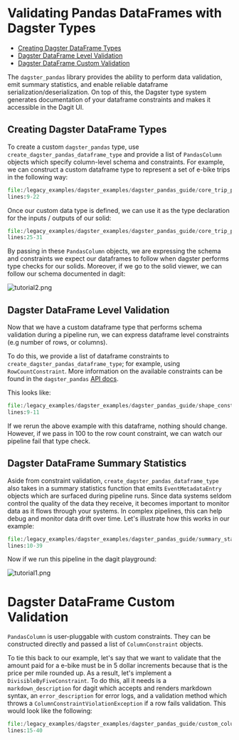 
<DynamicMetaTags
  title="Pandas | Dagster"
  description="Dagster is a system for building modern data applications."
/>

# Validating Pandas DataFrames with Dagster Types

- [Creating Dagster DataFrame Types](/docs/learn/guides/dagster_pandas/dagster_pandas#creating-dagster-dataframe-types)
- [Dagster DataFrame Level Validation](/docs/learn/guides/dagster_pandas/dagster_pandas#dagster-dataframe-level-validation)
- [Dagster DataFrame Custom Validation](/docs/learn/guides/dagster_pandas/dagster_pandas#dagster-dataframe-custom-validation)

The `dagster_pandas` library provides the ability to perform data validation, emit summary
statistics, and enable reliable dataframe serialization/deserialization. On top of this, the Dagster
type system generates documentation of your dataframe constraints and makes it accessible in the
Dagit UI.

## Creating Dagster DataFrame Types

To create a custom `dagster_pandas` type, use `create_dagster_pandas_dataframe_type` and provide a
list of `PandasColumn` objects which specify column-level schema and constraints. For example, we
can construct a custom dataframe type to represent a set of e-bike trips in the following way:

```python literalinclude caption=core_trip_pipeline.py
file:/legacy_examples/dagster_examples/dagster_pandas_guide/core_trip_pipeline.py
lines:9-22
```

Once our custom data type is defined, we can use it as the type declaration for the inputs / outputs
of our solid:

```python literalinclude caption=hello_cereal.py
file:/legacy_examples/dagster_examples/dagster_pandas_guide/core_trip_pipeline.py
lines:25-31
```

By passing in these `PandasColumn` objects, we are expressing the schema and constraints we expect
our dataframes to follow when dagster performs type checks for our solids. Moreover, if we go to the
solid viewer, we can follow our schema documented in dagit:

![tutorial2.png](/assets/images/learn/guides/dagster_pandas/tutorial2.png)

## Dagster DataFrame Level Validation

Now that we have a custom dataframe type that performs schema validation during a pipeline run, we
can express dataframe level constraints (e.g number of rows, or columns).

To do this, we provide a list of dataframe constraints to `create_dagster_pandas_dataframe_type`;
for example, using `RowCountConstraint`. More information on the available constraints can be found
in the `dagster_pandas` [API docs](/docs/apidocs/libraries/dagster_pandas).

This looks like:

```python literalinclude caption=shape_constrained_pipeline.py
file:/legacy_examples/dagster_examples/dagster_pandas_guide/shape_constrained_pipeline.py
lines:9-11
```

If we rerun the above example with this dataframe, nothing should
change. However, if we pass in 100 to the row count constraint, we can
watch our pipeline fail that type check.

## Dagster DataFrame Summary Statistics

Aside from constraint validation, `create_dagster_pandas_dataframe_type`
also takes in a summary statistics function that emits
`EventMetadataEntry` objects which are surfaced during pipeline runs.
Since data systems seldom control the quality of the data they receive,
it becomes important to monitor data as it flows through your systems.
In complex pipelines, this can help debug and monitor data drift over
time. Let's illustrate how this works in our example:

```python literalinclude caption=summary_stats_pipeline.py
file:/legacy_examples/dagster_examples/dagster_pandas_guide/summary_stats_pipeline.py
lines:10-39
```

Now if we run this pipeline in the dagit playground:

![tutorial1.png](/assets/images/learn/guides/dagster_pandas/tutorial1.png)

# Dagster DataFrame Custom Validation

`PandasColumn` is user-pluggable with custom constraints. They can be constructed directly and
passed a list of `ColumnConstraint` objects.

To tie this back to our example, let's say that we want to validate that the amount paid for a
e-bike must be in 5 dollar increments because that is the price per mile rounded up. As a result,
let's implement a `DivisibleByFiveConstraint`. To do this, all it needs is a `markdown_description`
for dagit which accepts and renders markdown syntax, an `error_description` for error logs, and a
validation method which throws a `ColumnConstraintViolationException` if a row fails validation.
This would look like the following:

```python literalinclude emphasize-lines=22-25 caption=custom_column_constraint_pipeline.py
file:/legacy_examples/dagster_examples/dagster_pandas_guide/custom_column_constraint_pipeline.py
lines:15-40
```
